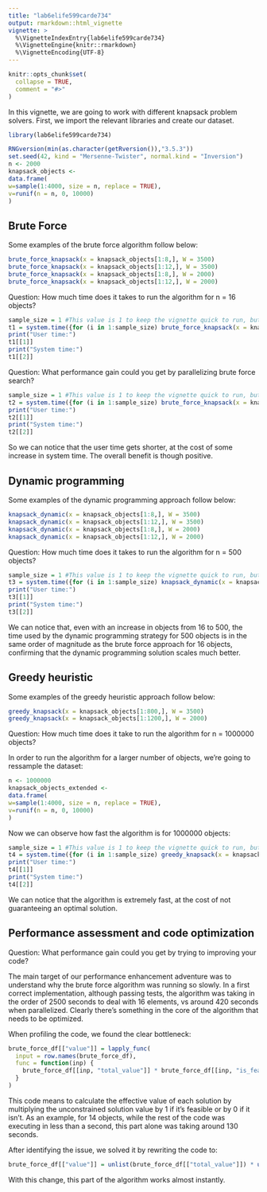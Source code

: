 ```yaml
---
title: "lab6elife599carde734"
output: rmarkdown::html_vignette
vignette: >
  %\VignetteIndexEntry{lab6elife599carde734}
  %\VignetteEngine{knitr::rmarkdown}
  %\VignetteEncoding{UTF-8}
---
```


```r
knitr::opts_chunk$set(
  collapse = TRUE,
  comment = "#>"
)
```
In this vignette, we are going to work with different knapsack problem solvers. First, we import the relevant libraries and create our dataset.
```r
library(lab6elife599carde734)

RNGversion(min(as.character(getRversion()),"3.5.3"))
set.seed(42, kind = "Mersenne-Twister", normal.kind = "Inversion")
n <- 2000
knapsack_objects <-
data.frame(
w=sample(1:4000, size = n, replace = TRUE),
v=runif(n = n, 0, 10000)
)
```
## Brute Force

Some examples of the brute force algorithm follow below:

```r
brute_force_knapsack(x = knapsack_objects[1:8,], W = 3500)
brute_force_knapsack(x = knapsack_objects[1:12,], W = 3500)
brute_force_knapsack(x = knapsack_objects[1:8,], W = 2000)
brute_force_knapsack(x = knapsack_objects[1:12,], W = 2000)
```
Question: How much time does it takes to run the algorithm for n = 16 objects?
```r
sample_size = 1 #This value is 1 to keep the vignette quick to run, but should be larger to reduce the variance of the resulting times
t1 = system.time({for (i in 1:sample_size) brute_force_knapsack(x = knapsack_objects[1:16,], W = 3500)})/sample_size
print("User time:")
t1[[1]]
print("System time:")
t1[[2]]
```
Question: What performance gain could you get by parallelizing brute force search?
```r
sample_size = 1 #This value is 1 to keep the vignette quick to run, but should be larger to reduce the variance of the resulting times
t2 = system.time({for (i in 1:sample_size) brute_force_knapsack(x = knapsack_objects[1:16,], W = 3500, parallel=TRUE)})/sample_size
print("User time:")
t2[[1]]
print("System time:")
t2[[2]]
```
So we can notice that the user time gets shorter, at the cost of some increase in system time. The overall benefit is though positive.

## Dynamic programming

Some examples of the dynamic programming approach follow below:

```r
knapsack_dynamic(x = knapsack_objects[1:8,], W = 3500)
knapsack_dynamic(x = knapsack_objects[1:12,], W = 3500)
knapsack_dynamic(x = knapsack_objects[1:8,], W = 2000)
knapsack_dynamic(x = knapsack_objects[1:12,], W = 2000)
```

Question: How much time does it takes to run the algorithm for n = 500 objects?

```r
sample_size = 1 #This value is 1 to keep the vignette quick to run, but should be larger to reduce the variance of the resulting times
t3 = system.time({for (i in 1:sample_size) knapsack_dynamic(x = knapsack_objects[1:500,], W = 3500)})/sample_size
print("User time:")
t3[[1]]
print("System time:")
t3[[2]]

```
We can notice that, even with an increase in objects from 16 to 500, the time used by the dynamic programming strategy for 500 objects is in the same order of magnitude as the brute force approach for 16 objects, confirming that the dynamic programming solution scales much better.

## Greedy heuristic

Some examples of the greedy heuristic approach follow below:

```r
greedy_knapsack(x = knapsack_objects[1:800,], W = 3500)
greedy_knapsack(x = knapsack_objects[1:1200,], W = 2000)
```
Question: How much time does it take to run the algorithm for n = 1000000 objects?


In order to run the algorithm for a larger number of objects, we're going to ressample the dataset:

```r
n <- 1000000
knapsack_objects_extended <-
data.frame(
w=sample(1:4000, size = n, replace = TRUE),
v=runif(n = n, 0, 10000)
)
```
Now we can observe how fast the algorithm is for 1000000 objects:

```r
sample_size = 1 #This value is 1 to keep the vignette quick to run, but should be larger to reduce the variance of the resulting times
t4 = system.time({for (i in 1:sample_size) greedy_knapsack(x = knapsack_objects_extended, W = 3500)})/sample_size
print("User time:")
t4[[1]]
print("System time:")
t4[[2]]
```

We can notice that the algorithm is extremely fast, at the cost of not guaranteeing an optimal solution.


## Performance assessment and code optimization

Question: What performance gain could you get by trying to improving your code?

The main target of our performance enhancement adventure was to understand why the brute force algorithm was running so slowly. In a first correct implementation, although passing tests, the algorithm was taking in the order of 2500 seconds to deal with 16 elements, vs around 420 seconds when parallelized. Clearly there's something in the core of the algorithm that needs to be optimized.

When profiling the code, we found the clear bottleneck:

```r
brute_force_df[["value"]] = lapply_func(
  input = row.names(brute_force_df),
  func = function(inp) {
    brute_force_df[[inp, "total_value"]] * brute_force_df[[inp, "is_feasible"]]
  }
)
```
This code means to calculate the effective value of each solution by multiplying the unconstrained solution value by 1 if it's feasible or by 0 if it isn't. As an example, for 14 objects, while the rest of the code was executing in less than a second, this part alone was taking around 130 seconds.

After identifying the issue, we solved it by rewriting the code to:
```r
brute_force_df[["value"]] = unlist(brute_force_df[["total_value"]]) * unlist(brute_force_df[["is_feasible"]])
```
With this change, this part of the algorithm works almost instantly.


